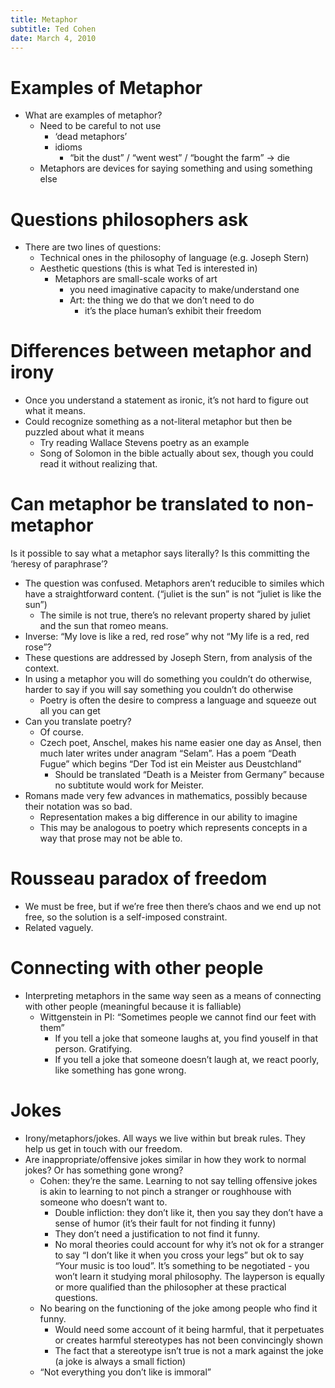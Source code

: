 ```yaml
---
title: Metaphor
subtitle: Ted Cohen
date: March 4, 2010
---
```


# Examples of Metaphor
- What are examples of metaphor?
  - Need to be careful to not use
    - 'dead metaphors'
    - idioms
      - "bit the dust" / "went west" / "bought the farm" -> die
  - Metaphors are devices for saying something and using something else

# Questions philosophers ask
- There are two lines of questions:
  - Technical ones in the philosophy of language (e.g. Joseph Stern)
  - Aesthetic questions (this is what Ted is interested in)
    - Metaphors are small-scale works of art
      - you need imaginative capacity to make/understand one
      - Art: the thing we do that we don't need to do
        - it's the place human's exhibit their freedom

# Differences between metaphor and irony
- Once you understand a statement as ironic, it's not hard to figure out what it 
  means.
- Could recognize something as a not-literal metaphor but then be puzzled about 
  what it means
    - Try reading Wallace Stevens poetry as an example
    - Song of Solomon in the bible actually about sex, though you could read it 
      without realizing that.

# Can metaphor be translated to non-metaphor
Is it possible to say what a metaphor says literally? Is this committing the 
'heresy of paraphrase'?

- The question was confused. Metaphors aren't reducible to similes which have a 
  straightforward content. ("juliet is the sun" is not "juliet is like the sun")
    - The simile is not true, there's no relevant property shared by juliet and 
      the sun that romeo means.
- Inverse: "My love is like a red, red rose" why not "My life is a red, red 
  rose"?
- These questions are addressed by Joseph Stern, from analysis of the context.
- In using a metaphor you will do something you couldn't do otherwise, harder to 
  say if you will say something you couldn't do otherwise
    - Poetry is often the desire to compress a language and squeeze out all you 
      can get
- Can you translate poetry?
    - Of course.
    - Czech poet, Anschel, makes his name easier one day as Ansel, then much 
      later writes under anagram "Selam". Has a poem "Death Fugue" which begins 
      "Der Tod ist ein Meister aus Deustchland"
      - Should be translated "Death is a Meister from Germany" because no 
        subtitute would work for Meister.
- Romans made very few advances in mathematics, possibly because their notation 
  was so bad.
    - Representation makes a big difference in our ability to imagine
    - This may be analogous to poetry which represents concepts in a way that 
      prose may not be able to.

# Rousseau paradox of freedom
- We must be free, but if we're free then there's chaos and we end up not free, 
  so the solution is a self-imposed constraint.
- Related vaguely.

# Connecting with other people
- Interpreting metaphors in the same way seen as a means of connecting with 
  other people (meaningful because it is falliable)
  - Wittgenstein in PI: "Sometimes people we cannot find our feet with them"
    - If you tell a joke that someone laughs at, you find youself in that 
      person. Gratifying.
    - If you tell a joke that someone doesn't laugh at, we react poorly, like 
      something has gone wrong.

# Jokes

- Irony/metaphors/jokes. All ways we live within but break rules. They help us 
  get in touch with our freedom.
- Are inappropriate/offensive jokes similar in how they work to normal jokes? Or 
  has something gone wrong?
  - Cohen: they're the same. Learning to not say telling offensive jokes is akin 
    to learning to not pinch a stranger or roughhouse with someone who doesn't 
    want to.
    - Double infliction: they don't like it, then you say they don't have a 
      sense of humor (it's their fault for not finding it funny)
    - They don't need a justification to not find it funny.
    - No moral theories could account for why it's not ok for a stranger to say 
      "I don't like it when you cross your legs" but ok to say "Your music is 
      too loud". It's something to be negotiated - you won't learn it studying 
      moral philosophy. The layperson is equally or more qualified than the 
      philosopher at these practical questions.
  - No bearing on the functioning of the joke among people who find it funny.
    - Would need some account of it being harmful, that it perpetuates or 
      creates harmful stereotypes has not been convincingly shown
    - The fact that a stereotype isn't true is not a mark against the joke 
      (a joke is always a small fiction)
  - "Not everything you don't like is immoral"